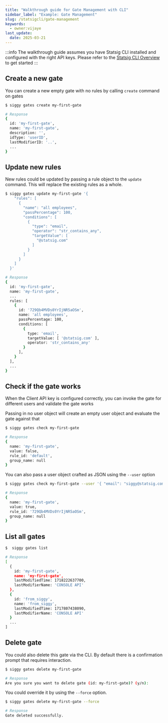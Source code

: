 ```yaml
---
title: "Walkthrough guide for Gate Management with CLI"
sidebar_label: "Example: Gate Management"
slug: /statsigcli/gate-management
keywords:
  - owner:vijaye
last_update:
  date: 2025-03-21
---
```


:::info
The walkthrough guide assumes you have Statsig CLI installed and configured with the right API keys.  Please refer to the [Statsig CLI Overview](/statsigcli) to get started
:::

## Create a new gate

You can create a new empty gate with no rules by calling `create` command on gates

``` bash
$ siggy gates create my-first-gate

# Response
{
  id: 'my-first-gate',
  name: 'my-first-gate',
  description: '',
  idType: 'userID',
  lastModifierID: '..',
  ...
}
```

## Update new rules

New rules could be updated by passing a rule object to the `update` command. This will replace the existing rules as a whole.

``` bash
$ siggy gates update my-first-gate '{
    "rules": [
      {
        "name": "all employees",
        "passPercentage": 100,
        "conditions": [
          {
            "type": "email",
            "operator": "str_contains_any",
            "targetValue": [
              "@statsig.com"
            ]
          }
        ]
      }
    ]
  }'

# Response
{
  id: 'my-first-gate',
  name: 'my-first-gate',
  ...
  rules: [
    {
      id: '729Qb4MVDs0YrIjNR5aOSm',
      name: 'all employees',
      passPercentage: 100,
      conditions: [
        {
          type: 'email',
          targetValue: [ '@statsig.com' ],
          operator: 'str_contains_any'
        }
      ],
    }
  ],
  ...
}
```

## Check if the gate works

When the Client API key is configured correctly, you can invoke the gate for different users and validate the gate works

Passing in no user object will create an empty user object and evaluate the gate against that

``` bash
$ siggy gates check my-first-gate

# Response
{
  name: 'my-first-gate',
  value: false,
  rule_id: 'default',
  group_name: null
}
```

You can also pass a user object crafted as JSON using the `--user` option

``` bash
$ siggy gates check my-first-gate --user '{ "email": "siggy@statsig.com" }'

# Response
{
  name: 'my-first-gate',
  value: true,
  rule_id: '729Qb4MVDs0YrIjNR5aOSm',
  group_name: null
}
```

## List all gates

``` bash
$  siggy gates list

# Response
[
  {
    id: 'my-first-gate',
    name: 'my-first-gate',
    lastModifiedTime: 1718222637700,
    lastModifierName: 'CONSOLE API'
  },
  {
    id: 'from_siggy',
    name: 'from_siggy',
    lastModifiedTime: 1717807438090,
    lastModifierName: 'CONSOLE API'
  }
  ...
]
```

## Delete gate

You could also delete this gate via the CLI.  By default there is a confirmation prompt that requires interaction.

``` bash
$ siggy gates delete my-first-gate

# Response
Are you sure you want to delete gate (id: my-first-gate)? (y/n): 
```

You could override it by using the `--force` option.

``` bash
$ siggy gates delete my-first-gate --force

# Response
Gate deleted successfully.
```



